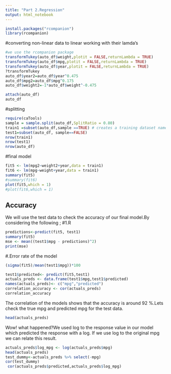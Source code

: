 ---
title: "Part 2.Regression"
output: html_notebook
---
```{r}
install.packages("rcompanion")
library(rcompanion)
```

#converting non-linear data to linear working with their lamda's
```{r}
#we use the rcompanion package
transformTukey(auto_df$weight,plotit = FALSE,returnLambda = TRUE)
transformTukey(auto_df$mpg,plotit = FALSE,returnLambda = TRUE)
transformTukey(auto_df$year,plotit = FALSE,returnLambda = TRUE)
?transformTukey
auto_df$year2=auto_df$year^0.475
auto_df$mpg2=auto_df$mpg^0.175
auto_df$weight2=-1*auto_df$weight^-0.475

attach(auto_df)
auto_df

```

#splitting
```{r message=FALSE, warning=FALSE}
require(caTools)
sample = sample.split(auto_df,SplitRatio = 0.80) 
train1 =subset(auto_df,sample ==TRUE) # creates a training dataset named train1 with rows which are marked as TRUE
test1=subset(auto_df, sample==FALSE)
nrow(train1)
nrow(test1)
nrow(auto_df)
```
#final model
```{r}
fit5 <- lm(mpg2~weight2+year,data = train1)
fit6 <- lm(mpg~weight+year,data = train1)
summary(fit5)
#summary(fit6)
plot(fit5,which = 1)
#plot(fit6,which = 1)

```

## Accuracy

We will use the test data to check the accuracy of our final model.By considering the following ;
#1.R
```{r message=FALSE, warning=FALSE}
predictions<-predict(fit5, test1)
summary(fit5)
mse <- mean((test1$mpg - predictions)^2)
print(mse)
```


#.Error rate of the model
```{r message=FALSE, warning=FALSE}
(sigma(fit5)/mean(test1$mpg))*100

```


```{r message=FALSE, warning=FALSE}
test1$predicted<- predict(fit5,test1)
actuals_preds <- data.frame(test1$mpg,test1$predicted)
names(actuals_preds)<- c("mpg","predicted")
correlation_accuracy <- cor(actuals_preds)
correlation_accuracy
```
The correlation of the models shows that the accuracy is around 92 %.Lets check the true mpg and predicted mpg for the test data.

```{r}
head(actuals_preds)

```
Wow! what happened?We used log to the response value in our model which predicted the response with a log. If we use  log to the original mpg we can relate this result.

```{r message=FALSE, warning=FALSE}
actuals_preds$log_mpg <- log(actuals_preds$mpg)
head(actuals_preds)
test_dummy<-actuals_preds %>% select(-mpg)
cor(test_dummy)
 cor(actuals_preds$predicted,actuals_preds$log_mpg)
```


